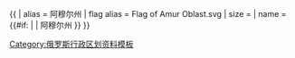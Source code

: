 {{ {{{1<noinclude>|country showdata</noinclude>}}}
| alias = 阿穆尔州
| flag alias = Flag of Amur Oblast.svg
| size = {{{size|}}}
| name = {{#if: {{{name|}}} | {{{name|}}} | 阿穆尔州 }}
}}<noinclude>
[[Category:俄罗斯行政区划资料模板]]
</noinclude>
